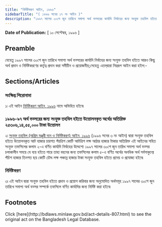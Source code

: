 ```yaml
---
title: "নির্দিষ্টকরণ আইন, ১৯৯৬"
sidebarTitle: "( ১৯৯৬ সনের ১৭ নং আইন )"
description: "১৯৯৭ সালের ৩০শে জুন তারিখে সমাপ্য অর্থ বত্সরের কার্যাদি নির্বাহের জন্য সংযুক্ত তহবিল হইতে আরও কিছু অর্থ প্রদান ও নির্দিষ্টকরণের কর্তৃত্ব প্রদানের জন্য প্রণীত আইন৷"
---
```


**Date of Publication:** [ ১০ সেপ্টেম্বর, ১৯৯৬ ]

## Preamble

যেহেতু ১৯৯৭ সালের ৩০শে জুন তারিখে সমাপ্য অর্থ বত্সরের কার্যাদি নির্বাহের জন্য সংযুক্ত তহবিল হইতে আরও কিছু অর্থ প্রদান ও নির্দিষ্টকরণের কর্তৃত্ব প্রদান করা সমীচীন ও প্রয়োজনীয়;সেহেতু এতদ্‌দ্বারা নিম্নরূপ আইন করা হইল:-

## Sections/Articles

### সংক্ষিপ্ত শিরোনামা

১৷ এই আইন [নির্দিষ্টকরণ আইন, ১৯৯৬](/laws/act-807 "নির্দিষ্টকরণ আইন, ১৯৯৬") নামে অভিহিত হইবে৷

### ১৯৯৬-৯৭ অর্থ বত্সরের জন্য সংযুক্ত তহবিল হইতে উত্তোলনকৃত অর্থের অতিরিক্ত ২৫৩০৬,১৪,৫৫,০০০ টাকা উত্তোলন

২৷ [সংযুক্ত তহবিল (অগ্রিম মঞ্জুরী দান ও নির্দিষ্টকরণ) আইন, ১৯৯৬](/laws/act-803 "সংযুক্ত তহবিল (অগ্রিম মঞ্জুরী দান ও নির্দিষ্টকরণ) আইন, ১৯৯৬") (১৯৯৬ সনের ৩ নং আইন) দ্বারা সংযুক্ত তহবিল হইতে উত্তোলনকৃত আট হাজার চারশত পঁয়ত্রিশ কোটি আটত্রিশ লক্ষ আঠার হাজার টাকার অতিরিক্ত এই আইনের সহিত সংযুক্ত তফসিলের কলাম ২-এ বর্ণিত কার্যাদি নির্বাহের উদ্দেশ্যে ১৯৯৭ সালের ৩০শে জুন তারিখ সমাপ্য অর্থ বত্সর চলাকালীন সময়ে যে ব্যয় হইতে পারে তাহা বহনের জন্য তফসিলের কলাম ৫-এ বর্ণিত অর্থের অনধিক অর্থ সর্বসাকুল্যে পঁচিশ হাজার তিনশত ছয় কোটি চৌদ্দ লক্ষ পঞ্চান্ন হাজার টাকা সংযুক্ত তহবিল হইতে প্রদেয় ও প্রযোজ্য হইবে৷

### নির্দিষ্টকরণ

৩৷ এই আইন দ্বারা সংযুক্ত তহবিল হইতে প্রদান ও প্রয়োগ করিবার জন্য অনুমোদিত অর্থসমূহ ১৯৯৭ সালের ৩০শে জুন তারিখে সমাপ্য অর্থ বত্সর সম্পর্কে তফসিলে বর্ণিত কার্যাদির জন্য নির্দিষ্ট করা হইবে৷

## Footnotes

<Note>
  Click [here](http://bdlaws.minlaw.gov.bd/act-details-807.html) to see the original act on the Bangladesh Legal Database.
</Note>
